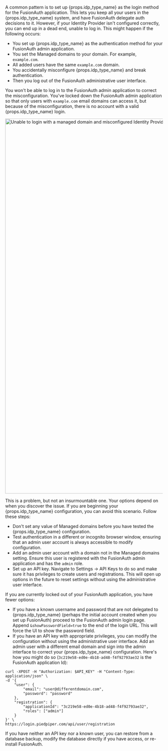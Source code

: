 
A common pattern is to set up {props.idp_type_name} as the login method for the FusionAuth application. This lets you keep all your users in the {props.idp_type_name} system, and have FusionAuth delegate auth decisions to it. However, if your Identity Provider isn't configured correctly, you can end up in a dead end, unable to log in. This might happen if the following occurs:

* You set up {props.idp_type_name} as the authentication method for your FusionAuth admin application.
* You set the <InlineField>Managed domains</InlineField> to your domain. For example, `example.com`.
* All added users have the same `example.com` domain.
* You accidentally misconfigure {props.idp_type_name} and break authentication.
* Then you log out of the FusionAuth administrative user interface.

You won't be able to log in to the FusionAuth admin application to correct the misconfiguration. You've locked down the FusionAuth admin application so that only users with `example.com` email domains can access it, but because of the misconfiguration, there is no account with a valid {props.idp_type_name} login.

<img src="/img/docs/lifecycle/authenticate-users/identity-providers/unable-to-login-managed-domains.png" alt="Unable to login with a managed domain and misconfigured Identity Provider." width="1200" role="bottom-cropped" />

This is a problem, but not an insurmountable one. Your options depend on when you discover the issue. If you are beginning your {props.idp_type_name} configuration, you can avoid this scenario. Follow these steps:

* Don't set any value of <InlineField>Managed domains</InlineField> before you have tested the {props.idp_type_name} configuration.
* Test authentication in a different or incognito browser window, ensuring that an admin user account is always accessible to modify configuration.
* Add an admin user account with a domain not in the <InlineField>Managed domains</InlineField> setting. Ensure this user is registered with the FusionAuth admin application and has the `admin` role.
* Set up an API key. Navigate to <Breadcrumb>Settings -> API Keys</Breadcrumb> to do so and make sure it has privileges to create users and registrations. This will open up options in the future to reset settings without using the administrative user interface.

If you are currently locked out of your FusionAuth application, you have fewer options:

* If you have a known username and password that are not delegated to {props.idp_type_name} (perhaps the initial account created when you set up FusionAuth) proceed to the FusionAuth admin login page. Append `&showPasswordField=true` to the end of the login URL. This will force the UI to show the password field.
* If you have an API key with appropriate privileges, you can modify the configuration without using the administrative user interface. Add an admin user with a different email domain and sign into the admin interface to correct your {props.idp_type_name} configuration. Here's how you might do so (`3c219e58-ed0e-4b18-ad48-f4f92793ae32` is the FusionAuth application Id):

```shell title="Adding a New Admin User With a Different Domain"
curl -XPOST -H "Authorization: $API_KEY" -H "Content-Type: application/json" \
-d '{
	"user": {
		"email": "user@differentdomain.com",
		"password": "password"
	},
	"registration": {
		"applicationId": "3c219e58-ed0e-4b18-ad48-f4f92793ae32",
		"roles": ["admin"]
	}
}' \
https://login.piedpiper.com/api/user/registration
```

If you have neither an API key nor a known user, you can restore from a database backup, modify the database directly if you have access, or re-install FusionAuth.

